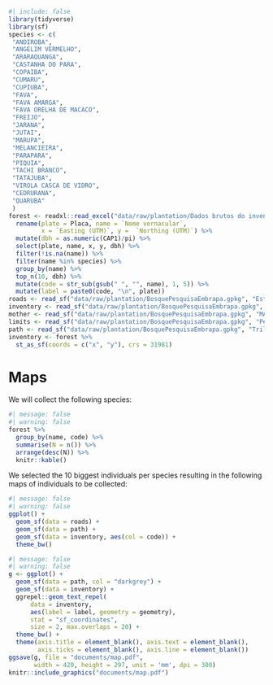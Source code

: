 ```r
#| include: false
library(tidyverse)
library(sf)
species <- c(
 "ANDIROBA",
 "ANGELIM VERMELHO",
 "ARARAQUANGA",
 "CASTANHA DO PARA",
 "COPAIBA",
 "CUMARU",
 "CUPIUBA",
 "FAVA",
 "FAVA AMARGA",
 "FAVA ORELHA DE MACACO",
 "FREIJO",
 "JARANA",
 "JUTAI",
 "MARUPA",
 "MELANCIEIRA",
 "PARAPARA",
 "PIQUIA",
 "TACHI BRANCO",
 "TATAJUBA",
 "VIROLA CASCA DE VIDRO",
 "CEDRURANA",
 "QUARUBA"
 )
forest <- readxl::read_excel("data/raw/plantation/Dados brutos do inventário da estrada 5.xlsx") %>% 
  rename(plate = Placa, name = `Nome vernacular`,
         x = `Easting (UTM)`, y =  `Northing (UTM)`) %>% 
  mutate(dbh = as.numeric(CAP1)/pi) %>% 
  select(plate, name, x, y, dbh) %>% 
  filter(!is.na(name)) %>% 
  filter(name %in% species) %>% 
  group_by(name) %>% 
  top_n(10, dbh) %>% 
  mutate(code = str_sub(gsub(" ", "", name), 1, 5)) %>% 
  mutate(label = paste0(code, "\n", plate))
roads <- read_sf("data/raw/plantation/BosquePesquisaEmbrapa.gpkg", "EstradasdoPPesquisa")
inventory <- read_sf("data/raw/plantation/BosquePesquisaEmbrapa.gpkg", "Inventario")
mother <- read_sf("data/raw/plantation/BosquePesquisaEmbrapa.gpkg", "MATRIZES")
limits <- read_sf("data/raw/plantation/BosquePesquisaEmbrapa.gpkg", "PerimetroEstrada5")
path <- read_sf("data/raw/plantation/BosquePesquisaEmbrapa.gpkg", "TrilhaParqPesq")
inventory <- forest %>% 
  st_as_sf(coords = c("x", "y"), crs = 31981)
```

# Maps {.unnumbered}

We will collect the following species:

```r
#| message: false
#| warning: false
forest %>% 
  group_by(name, code) %>% 
  summarise(N = n()) %>% 
  arrange(desc(N)) %>% 
  knitr::kable()
```

We selected the 10 biggest individuals per species resulting in the following maps of individuals to be collected:

```r
#| message: false
#| warning: false
ggplot() +
  geom_sf(data = roads) +
  geom_sf(data = path) +
  geom_sf(data = inventory, aes(col = code)) +
  theme_bw()
```

```r
#| message: false
#| warning: false
g <- ggplot() +
  geom_sf(data = path, col = "darkgrey") +
  geom_sf(data = inventory) +
  ggrepel::geom_text_repel(
      data = inventory,
      aes(label = label, geometry = geometry),
      stat = "sf_coordinates",
      size = 2, max.overlaps = 20) +
  theme_bw() +
  theme(axis.title = element_blank(), axis.text = element_blank(),
        axis.ticks = element_blank(), axis.line = element_blank())
ggsave(g, file = "documents/map.pdf",
       width = 420, height = 297, unit = 'mm', dpi = 300)
knitr::include_graphics("documents/map.pdf")
```
